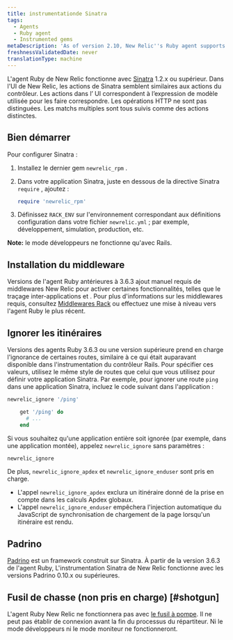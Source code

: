 ```yaml
---
title: instrumentationde Sinatra
tags:
  - Agents
  - Ruby agent
  - Instrumented gems
metaDescription: 'As of version 2.10, New Relic''s Ruby agent supports Sinatra 1.2.x or higher.'
freshnessValidatedDate: never
translationType: machine
---
```


L&apos;agent Ruby de New Relic fonctionne avec [Sinatra](http://www.sinatrarb.com/) 1.2.x ou supérieur. Dans l&apos;UI de New Relic, les actions de Sinatra semblent similaires aux actions du contrôleur. Les actions dans l’ UI correspondent à l’expression de modèle utilisée pour les faire correspondre. Les opérations HTTP ne sont pas distinguées. Les matchs multiples sont tous suivis comme des actions distinctes.

## Bien démarrer

Pour configurer Sinatra :

1. Installez le dernier gem `newrelic_rpm` .

2. Dans votre application Sinatra, juste en dessous de la directive Sinatra `require` , ajoutez :

   ```ruby
   require 'newrelic_rpm'
   ```

3. Définissez `RACK_ENV` sur l&apos;environnement correspondant aux définitions configuration dans votre fichier `newrelic.yml` ; par exemple, développement, simulation, production, etc.

<DNT>**Note:**</DNT> le mode développeurs ne fonctionne qu&apos;avec Rails.

## Installation du middleware

Versions de l&apos;agent Ruby antérieures à 3.6.3 ajout manuel requis de middlewares New Relic pour activer certaines fonctionnalités, telles que le traçage inter-applications et <InlinePopover type="browser" />. Pour plus d&apos;informations sur les middlewares requis, consultez [Middlewares Rack](/docs/ruby/rack-middlewares) ou effectuez une mise à niveau vers l&apos;agent Ruby le plus récent.

## Ignorer les itinéraires

Versions des agents Ruby 3.6.3 ou une version supérieure prend en charge l&apos;ignorance de certaines routes, similaire à ce qui était auparavant disponible dans l&apos;instrumentation du contrôleur Rails. Pour spécifier ces valeurs, utilisez le même style de routes que celui que vous utilisez pour définir votre application Sinatra. Par exemple, pour ignorer une route `ping` dans une application Sinatra, incluez le code suivant dans l&apos;application :

```ruby
newrelic_ignore '/ping'

    get '/ping' do
      # ...
    end
```

Si vous souhaitez qu&apos;une application entière soit ignorée (par exemple, dans une application montée), appelez `newrelic_ignore` sans paramètres :

```ruby
newrelic_ignore
```

De plus, `newrelic_ignore_apdex` et `newrelic_ignore_enduser` sont pris en charge.

* L&apos;appel `newrelic_ignore_apdex` exclura un itinéraire donné de la prise en compte dans les calculs Apdex globaux.
* L&apos;appel `newrelic_ignore_enduser` empêchera l&apos;injection automatique du JavaScript de synchronisation de chargement de la page lorsqu&apos;un itinéraire est rendu.

## Padrino

[Padrino](http://www.padrinorb.com/ "Le lien s'ouvre dans une nouvelle fenêtre") est un framework construit sur Sinatra. À partir de la version 3.6.3 de l&apos;agent Ruby, L&apos;instrumentation Sinatra de New Relic fonctionne avec les versions Padrino 0.10.x ou supérieures.

## Fusil de chasse (non pris en charge) [#shotgun]

L&apos;agent Ruby New Relic ne fonctionnera pas avec [le fusil à pompe](http://rubygems.org/gems/shotgun "Le lien s'ouvre dans une nouvelle fenêtre"). Il ne peut pas établir de connexion avant la fin du processus du répartiteur. Ni le mode développeurs ni le mode moniteur ne fonctionneront.